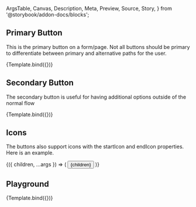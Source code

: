 <!-- @prettier -->

  ArgsTable,
  Canvas,
  Description,
  Meta,
  Preview,
  Source,
  Story,
} from '@storybook/addon-docs/blocks';


<Meta argTypes={argTypes} component={Button} title="Atoms/Button" />

<Description of={Button} />

## Primary Button

This is the primary button on a form/page. Not all buttons should be primary to differentiate between primary and alternative paths for the user.

<Canvas>
  <Story
    name="Primary"
    args={{ children: 'Click me', disabled: false, variant: 'contained' }}
  >
    {Template.bind({})}
  </Story>
</Canvas>

## Secondary Button

The secondary button is useful for having additional options outside of the normal flow

<Canvas>
  <Story
    name="Secondary"
    args={{ children: 'Click me', disabled: false, variant: 'outlined' }}
  >
    {Template.bind({})}
  </Story>
</Canvas>

## Icons

The buttons also support icons with the startIcon and endIcon properties. Here is an example.

<Canvas>
  <Story
    name="Icons"
    args={{ children: 'Click me', disabled: false, variant: 'contained' }}
  >
    {({ children, ...args }) => (
      <Button endIcon={Icon} {...args}>
        {children}
      </Button>
    )}
  </Story>
</Canvas>

## Playground

<Canvas isColumn>
  <Source language="jsx" story="Playground" />
  <Story
    name="Playground"
    args={{ children: 'Click me', disabled: false, variant: 'contained' }}
  >
    {Template.bind({})}
  </Story>
  <ArgsTable story="Playground" />
</Canvas>
